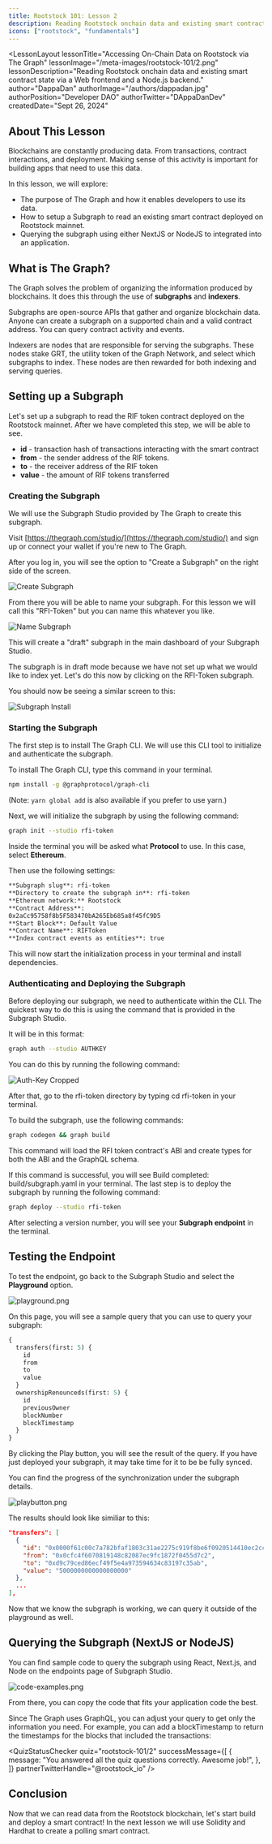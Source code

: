 ```yaml
---
title: Rootstock 101: Lesson 2
description: Reading Rootstock onchain data and existing smart contract state via a Web frontend and a Node.js backend.
icons: ["rootstock", "fundamentals"]
---
```



<LessonLayout
   lessonTitle="Accessing On-Chain Data on Rootstock via The Graph"
   lessonImage="/meta-images/rootstock-101/2.png"
   lessonDescription="Reading Rootstock onchain data and existing smart contract state via a Web frontend and a Node.js backend."
   author="DappaDan"
   authorImage="/authors/dappadan.jpg"
   authorPosition="Developer DAO"
   authorTwitter="DAppaDanDev"
   createdDate="Sept 26, 2024"
>

## About This Lesson

Blockchains are constantly producing data. From transactions, contract interactions, and deployment. Making sense of this activity is important for building apps that need to use this data.

In this lesson, we will explore:

- The purpose of The Graph and how it enables developers to use its data.
- How to setup a Subgraph to read an existing smart contract deployed on Rootstock mainnet.
- Querying the subgraph using either NextJS or NodeJS to integrated into an application.

## What is The Graph?

The Graph solves the problem of organizing the information produced by blockchains. It does this through the use of **subgraphs** and **indexers**.

Subgraphs are open-source APIs that gather and organize blockchain data. Anyone can create a subgraph on a supported chain and a valid contract address. You can query contract activity and events.

Indexers are nodes that are responsible for serving the subgraphs. These nodes stake GRT, the utility token of the Graph Network, and select which subgraphs to index. These nodes are then rewarded for both indexing and serving queries.

## Setting up a Subgraph

Let's set up a subgraph to read the RIF token contract deployed on the Rootstock mainnet. After we have completed this step, we will be able to see.

- **id** - transaction hash of transactions interacting with the smart contract
- **from** - the sender address of the RIF tokens.
- **to** - the receiver address of the RIF token
- **value** - the amount of RIF tokens transferred

### Creating the Subgraph

We will use the Subgraph Studio provided by The Graph to create this subgraph.

Visit [https://thegraph.com/studio/](https://thegraph.com/studio/) and sign up or connect your wallet if you're new to The Graph.

After you log in, you will see the option to "Create a Subgraph" on the right side of the screen.

![Create Subgraph](/assets/tracks/rootstock-101/2/1.png)

From there you will be able to name your subgraph. For this lesson we will call this "RFI-Token" but you can name this whatever you like.

![Name Subgraph](/assets/tracks/rootstock-101/2/2.png)

This will create a "draft" subgraph in the main dashboard of your Subgraph Studio.

The subgraph is in draft mode because we have not set up what we would like to index yet. Let's do this now by clicking on the RFI-Token subgraph.

You should now be seeing a similar screen to this:

![Subgraph Install](/assets/tracks/rootstock-101/2/3.png)

<LessonQuestionsModal buttonText="Quiz 1" title="Comprehension Check">
  <Question question="rootstock-101/2/quiz-1/Q1" />
  <Question question="rootstock-101/2/quiz-1/Q2" />
</LessonQuestionsModal>

### Starting the Subgraph

The first step is to install The Graph CLI. We will use this CLI tool to initialize and authenticate the subgraph.

To install The Graph CLI, type this command in your terminal.

```bash
npm install -g @graphprotocol/graph-cli
```

(Note: `yarn global add` is also available if you prefer to use yarn.)

Next, we will initialize the subgraph by using the following command:

```bash
graph init --studio rfi-token
```

Inside the terminal you will be asked what **Protocol** to use. In this case, select **Ethereum**.

Then use the following settings:

```txt
**Subgraph slug**: rfi-token
**Directory to create the subgraph in**: rfi-token
**Ethereum network:** Rootstock
**Contract Address**:
0x2aCc95758f8b5F583470bA265Eb685a8f45fC9D5
**Start Block**: Default Value
**Contract Name**: RIFToken
**Index contract events as entities**: true
```

This will now start the initialization process in your terminal and install dependencies.

### Authenticating and Deploying the Subgraph

Before deploying our subgraph, we need to authenticate within the CLI. The quickest way to do this is using the command that is provided in the Subgraph Studio.

It will be in this format:

```bash
graph auth --studio AUTHKEY
```

You can do this by running the following command:

![Auth-Key Cropped](/assets/tracks/rootstock-101/2/4.png)

After that, go to the rfi-token directory by typing cd rfi-token in your terminal.

To build the subgraph, use the following commands:

```bash
graph codegen && graph build
```

This command will load the RFI token contract's ABI and create types for both the ABI and the GraphQL schema.

If this command is successful, you will see Build completed: build/subgraph.yaml in your terminal. The last step is to deploy the subgraph by running the following command:

```bash
graph deploy --studio rfi-token
```

After selecting a version number, you will see your **Subgraph endpoint** in the terminal.

## Testing the Endpoint

To test the endpoint, go back to the Subgraph Studio and select the **Playground** option.

![playground.png](/assets/tracks/rootstock-101/2/5.png)

On this page, you will see a sample query that you can use to query your subgraph:

```graphql
{
  transfers(first: 5) {
    id
    from
    to
    value
  }
  ownershipRenounceds(first: 5) {
    id
    previousOwner
    blockNumber
    blockTimestamp
  }
}
```

By clicking the Play button, you will see the result of the query. If you have just deployed your subgraph, it may take time for it to be be fully synced.

You can find the progress of the synchronization under the subgraph details.

![playbutton.png](/assets/tracks/rootstock-101/2/6.png)

The results should look like similiar to this:

```json
"transfers": [
  {
    "id": "0x0000f61c00c7a782bfaf1803c31ae2275c919f8be6f0920514410ec2cc7e4d3e01000000",
    "from": "0x0cfc4f6070819148c82087ec9fc1872f0455d7c2",
    "to": "0xd9c79ced86ecf49f5e4a973594634c83197c35ab",
    "value": "5000000000000000000"
  },
  ...
],
```

Now that we know the subgraph is working, we can query it outside of the playground as well.

## Querying the Subgraph (NextJS or NodeJS)

You can find sample code to query the subgraph using React, Next.js, and Node on the endpoints page of Subgraph Studio.

![code-examples.png](/assets/tracks/rootstock-101/2/7.png)

From there, you can copy the code that fits your application code the best.

Since The Graph uses GraphQL, you can adjust your query to get only the information you need. For example, you can add a blockTimestamp to return the timestamps for the blocks that included the transactions:

<QuizStatusChecker
  quiz="rootstock-101/2"
  successMessage={[
    {
      message: "You answered all the quiz questions correctly. Awesome job!",
    },
  ]}
  partnerTwitterHandle="@rootstock_io"
/>

## Conclusion

Now that we can read data from the Rootstock blockchain, let's start build and deploy a smart contract! In the next lesson we will use Solidity and Hardhat to create a polling smart contract.

</LessonLayout>
